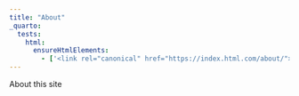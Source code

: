 ```yaml
---
title: "About"
_quarto:
  tests:
    html:
      ensureHtmlElements:
        - ['<link rel="canonical" href="https://index.html.com/about/">']
---
```


About this site

